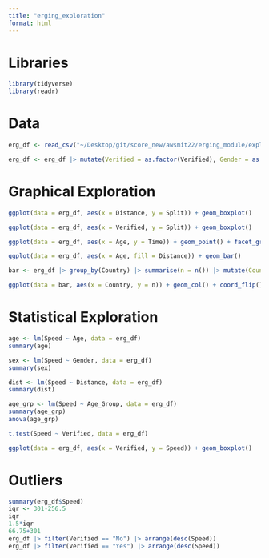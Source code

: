 ```yaml
---
title: "erging_exploration"
format: html
---
```

# Libraries

```r
library(tidyverse)
library(readr)
```

# Data

```r
erg_df <- read_csv("~/Desktop/git/score_new/awsmit22/erging_module/exploration/erg.csv")

erg_df <- erg_df |> mutate(Verified = as.factor(Verified), Gender = as.factor(Gender), Year = as.factor(Year), Distance = as.factor(Distance))
```

# Graphical Exploration

```r
ggplot(data = erg_df, aes(x = Distance, y = Split)) + geom_boxplot()
```

```r
ggplot(data = erg_df, aes(x = Verified, y = Split)) + geom_boxplot()
```

```r
ggplot(data = erg_df, aes(x = Age, y = Time)) + geom_point() + facet_grid(Gender ~Distance)
```

```r
ggplot(data = erg_df, aes(x = Age, fill = Distance)) + geom_bar()
```

```r
bar <- erg_df |> group_by(Country) |> summarise(n = n()) |> mutate(Country = fct_reorder(Country, n)) |> filter(n >= 8)

ggplot(data = bar, aes(x = Country, y = n)) + geom_col() + coord_flip() + geom_text(aes(label = n), hjust = -0.1) + theme_minimal() + labs(title = "Bar Plot of 20 Countries With The Most Rowers", y = "Number of Rowers") + theme(plot.title = element_text(hjust = 0.5))
```


# Statistical Exploration

```r
age <- lm(Speed ~ Age, data = erg_df)
summary(age)
```

```r
sex <- lm(Speed ~ Gender, data = erg_df)
summary(sex)
```

```r
dist <- lm(Speed ~ Distance, data = erg_df)
summary(dist)
```

```r
age_grp <- lm(Speed ~ Age_Group, data = erg_df)
summary(age_grp)
anova(age_grp)
```

```r
t.test(Speed ~ Verified, data = erg_df)
```

```r
ggplot(data = erg_df, aes(x = Verified, y = Speed)) + geom_boxplot()
```

# Outliers

```r
summary(erg_df$Speed)
iqr <- 301-256.5
iqr
1.5*iqr
66.75+301
erg_df |> filter(Verified == "No") |> arrange(desc(Speed))
erg_df |> filter(Verified == "Yes") |> arrange(desc(Speed))
```



